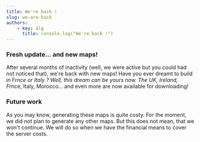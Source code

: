 ---
title: We're back !
slug: we-are-back
authors:
    - key: älg
      title: console.log("We're back !")
---

### Fresh update... and new maps!

After several months of inactivity (well, we were active but you could had not noticed that), we're back with new maps!
Have you ever dreamt to build in Fr*nce or Italy ?
Well, this dream can be yours now.
The UK, Ireland, Fr*nce, Italy, Morocco... and even more are now available for downloading!

<!-- truncate -->

### Future work

As you may know, generating these maps is quite costy. For the moment, we did not plan to generate any other maps.
But this does not mean, that we won't continue. We will do so when we have the financial means to cover the server costs.

